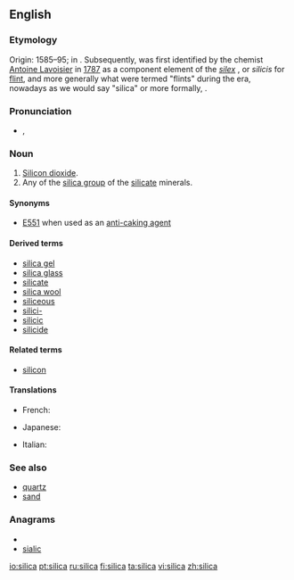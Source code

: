 ==English==

===Etymology===
Origin: 1585–95; in {{etyl|la}} {{term|silex||hard stone, flint|lang=la}}. Subsequently, {{term|silicon}} was first identified by the chemist [[w:Antoine Lavoisier|Antoine Lavoisier]] in [[w:1787|1787]] as a component element of the ''[[silex]]''<!-- refs (see the several @ http://dictionary.reference.com/browse/silex): esp. Dictionary.com Unabridged (v 1.1) - Cite This Source
si·lex      
–noun
flint; silica.
[Origin: 1585–95; < L silex, s. silic- hard stone, flint, boulder] -->, or ''silicis'' for [[flint]], and more generally what were termed "flints" during the era, nowadays as we would say "silica" or more formally, {{term|silicate}}.

===Pronunciation===
* {{a|UK}} {{IPA|/ˈsɪl.ɪ.kə/}}, {{SAMPA|/"sIl.I.k@/}}

===Noun===
{{en-noun|silicas|-}}

# [[Silicon dioxide]].
# Any of the [[silica group]] of the [[silicate]] minerals.

====Synonyms====
*[[E551]] when used as an [[anti-caking agent]]

====Derived terms====
*[[silica gel]]
*[[silica glass]]
*[[silicate]]
*[[silica wool]]
*[[siliceous]]
*[[silici-]]
*[[silicic]]
*[[silicide]]

====Related terms====
*[[silicon]]

====Translations====
{{trans-top|silicon dioxide}}
* French: {{t+|fr|silice|f}}
{{trans-mid}}
* Japanese: {{t|ja|シリカ|tr=shirika|sc=Jpan}}
{{trans-bottom}}

{{trans-top|silica group of the silicate minerals}}
{{trans-mid}}
* Italian: {{t|it|silice}}
{{trans-bottom}}

===See also===
*[[quartz]]
*[[sand]]

===Anagrams===
* {{alphagram|aciils}}
* [[sialic#English|sialic]]

[[io:silica]]
[[pt:silica]]
[[ru:silica]]
[[fi:silica]]
[[ta:silica]]
[[vi:silica]]
[[zh:silica]]
